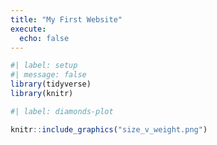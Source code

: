 ```yaml
---
title: "My First Website"
execute: 
  echo: false
---
```


```r
#| label: setup
#| message: false
library(tidyverse)
library(knitr)

```

```r
#| label: diamonds-plot

knitr::include_graphics("size_v_weight.png")
```
